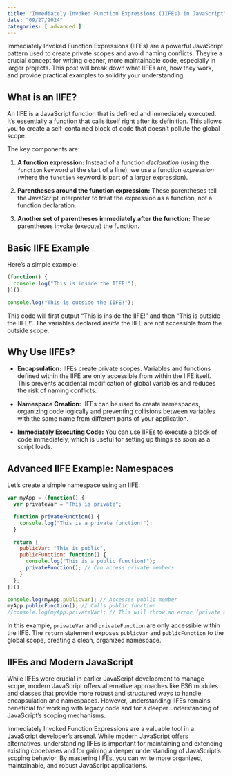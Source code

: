 ```yaml
---
title: "Immediately Invoked Function Expressions (IIFEs) in JavaScript"
date: "09/27/2024"
categories: [ advanced ]
---
```


Immediately Invoked Function Expressions (IIFEs) are a powerful JavaScript pattern used to create private scopes and avoid naming conflicts.  They're a crucial concept for writing cleaner, more maintainable code, especially in larger projects.  This post will break down what IIFEs are, how they work, and provide practical examples to solidify your understanding.

## What is an IIFE?

An IIFE is a JavaScript function that is defined and immediately executed.  It's essentially a function that calls itself right after its definition. This allows you to create a self-contained block of code that doesn't pollute the global scope.

The key components are:

1. **A function expression:**  Instead of a function *declaration* (using the `function` keyword at the start of a line), we use a function *expression* (where the `function` keyword is part of a larger expression).

2. **Parentheses around the function expression:**  These parentheses tell the JavaScript interpreter to treat the expression as a function, not a function declaration.

3. **Another set of parentheses immediately after the function:** These parentheses invoke (execute) the function.


## Basic IIFE Example

Here's a simple example:

```javascript
(function() {
  console.log("This is inside the IIFE!");
})();

console.log("This is outside the IIFE!");
```

This code will first output "This is inside the IIFE!" and then "This is outside the IIFE!".  The variables declared *inside* the IIFE are not accessible from the outside scope.

## Why Use IIFEs?

* **Encapsulation:**  IIFEs create private scopes. Variables and functions defined within the IIFE are only accessible from within the IIFE itself. This prevents accidental modification of global variables and reduces the risk of naming conflicts.

* **Namespace Creation:**  IIFEs can be used to create namespaces, organizing code logically and preventing collisions between variables with the same name from different parts of your application.

* **Immediately Executing Code:** You can use IIFEs to execute a block of code immediately, which is useful for setting up things as soon as a script loads.

## Advanced IIFE Example: Namespaces

Let's create a simple namespace using an IIFE:

```javascript
var myApp = (function() {
  var privateVar = "This is private";

  function privateFunction() {
    console.log("This is a private function!");
  }

  return {
    publicVar: "This is public",
    publicFunction: function() {
      console.log("This is a public function!");
      privateFunction(); // Can access private members
    }
  };
})();

console.log(myApp.publicVar); // Accesses public member
myApp.publicFunction(); // Calls public function
//console.log(myApp.privateVar); // This will throw an error (private member)
```

In this example, `privateVar` and `privateFunction` are only accessible within the IIFE. The `return` statement exposes `publicVar` and `publicFunction` to the global scope, creating a clean, organized namespace.

## IIFEs and Modern JavaScript

While IIFEs were crucial in earlier JavaScript development to manage scope, modern JavaScript offers alternative approaches like ES6 modules and classes that provide more robust and structured ways to handle encapsulation and namespaces. However, understanding IIFEs remains beneficial for working with legacy code and for a deeper understanding of JavaScript's scoping mechanisms.


Immediately Invoked Function Expressions are a valuable tool in a JavaScript developer's arsenal.  While modern JavaScript offers alternatives, understanding IIFEs is important for maintaining and extending existing codebases and for gaining a deeper understanding of JavaScript's scoping behavior. By mastering IIFEs, you can write more organized, maintainable, and robust JavaScript applications.


